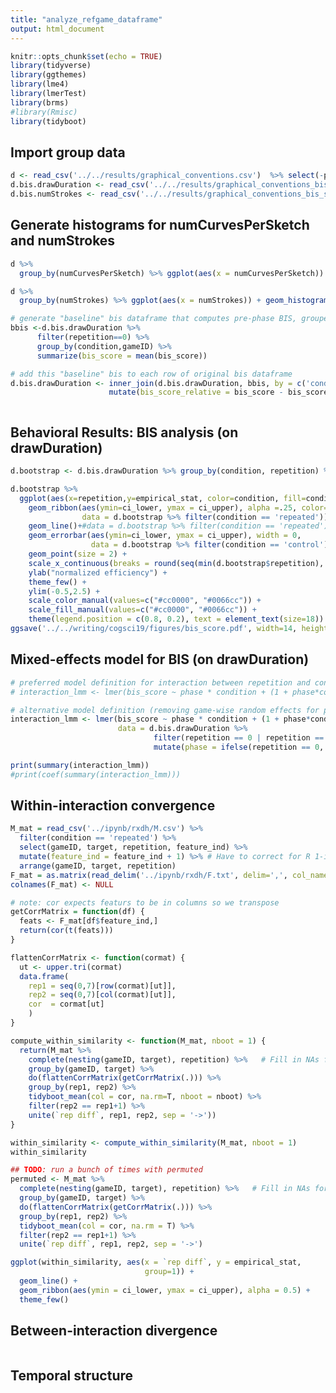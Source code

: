 ```yaml
---
title: "analyze_refgame_dataframe"
output: html_document
---
```


```r
knitr::opts_chunk$set(echo = TRUE)
library(tidyverse)
library(ggthemes)
library(lme4)
library(lmerTest)
library(brms)
#library(Rmisc)
library(tidyboot)
```

## Import group data

```r
d <- read_csv('../../results/graphical_conventions.csv')  %>% select(-png)
d.bis.drawDuration <- read_csv('../../results/graphical_conventions_bis_score_drawDuration.csv')  %>% select(-X1)
d.bis.numStrokes <- read_csv('../../results/graphical_conventions_bis_score_numStrokes.csv') %>% select(-X1)
```

## Generate histograms for numCurvesPerSketch and numStrokes 

```r
d %>% 
  group_by(numCurvesPerSketch) %>% ggplot(aes(x = numCurvesPerSketch)) + geom_histogram()
```

```r
d %>% 
  group_by(numStrokes) %>% ggplot(aes(x = numStrokes)) + geom_histogram()
```

```r
# generate "baseline" bis dataframe that computes pre-phase BIS, grouped by condition and gameID
bbis <-d.bis.drawDuration %>%
      filter(repetition==0) %>%
      group_by(condition,gameID) %>%
      summarize(bis_score = mean(bis_score))

# add this "baseline" bis to each row of original bis dataframe
d.bis.drawDuration <- inner_join(d.bis.drawDuration, bbis, by = c('condition','gameID'), suffix = c("","_baseline")) %>%
                      mutate(bis_score_relative = bis_score - bis_score_baseline)
```


```r

```
## Behavioral Results: BIS analysis (on drawDuration)

```r
d.bootstrap <- d.bis.drawDuration %>% group_by(condition, repetition) %>% tidyboot_mean(column=bis_score_relative)

d.bootstrap %>%
  ggplot(aes(x=repetition,y=empirical_stat, color=condition, fill=condition)) + 
    geom_ribbon(aes(ymin=ci_lower, ymax = ci_upper), alpha =.25, color=NA,
                data = d.bootstrap %>% filter(condition == 'repeated')) + # position = dodge, 
    geom_line()+#data = d.bootstrap %>% filter(condition == 'repeated')) + 
    geom_errorbar(aes(ymin=ci_lower, ymax = ci_upper), width = 0,
                  data = d.bootstrap %>% filter(condition == 'control')) + 
    geom_point(size = 2) + 
    scale_x_continuous(breaks = round(seq(min(d.bootstrap$repetition), max(d.bootstrap$repetition), by =1),1)) + 
    ylab("normalized efficiency") +
    theme_few() +
    ylim(-0.5,2.5) +
    scale_color_manual(values=c("#cc0000", "#0066cc")) + 
    scale_fill_manual(values=c("#cc0000", "#0066cc")) + 
    theme(legend.position = c(0.8, 0.2), text = element_text(size=18)) 
ggsave('../../writing/cogsci19/figures/bis_score.pdf', width=14, height = 14, units='cm')

```

## Mixed-effects model for BIS (on drawDuration)

```r
# preferred model definition for interaction between repetition and condition for bis -- has right syntax but doesn't converge
# interaction_lmm <- lmer(bis_score ~ phase * condition + (1 + phase*condition | target) + (1 + phase*condition | gameID)

# alternative model definition (removing game-wise random effects for phase*condition interaction)
interaction_lmm <- lmer(bis_score ~ phase * condition + (1 + phase*condition | target), 
                        data = d.bis.drawDuration %>%
                                filter(repetition == 0 | repetition == 7) %>% 
                                mutate(phase = ifelse(repetition == 0, 'pre', 'post'))) 

print(summary(interaction_lmm))
#print(coef(summary(interaction_lmm)))
```

## Within-interaction convergence

```r
M_mat = read_csv('../ipynb/rxdh/M.csv') %>%
  filter(condition == 'repeated') %>%
  select(gameID, target, repetition, feature_ind) %>%
  mutate(feature_ind = feature_ind + 1) %>% # Have to correct for R 1-indexing...
  arrange(gameID, target, repetition) 
F_mat = as.matrix(read_delim('../ipynb/rxdh/F.txt', delim=',', col_names=F))
colnames(F_mat) <- NULL
```

```r
# note: cor expects featurs to be in columns so we transpose
getCorrMatrix = function(df) {
  feats <- F_mat[df$feature_ind,]
  return(cor(t(feats)))
}

flattenCorrMatrix <- function(cormat) {
  ut <- upper.tri(cormat)
  data.frame(
    rep1 = seq(0,7)[row(cormat)[ut]],
    rep2 = seq(0,7)[col(cormat)[ut]],
    cor  = cormat[ut]
    )
}

compute_within_similarity <- function(M_mat, nboot = 1) {
  return(M_mat %>%
    complete(nesting(gameID, target), repetition) %>%   # Fill in NAs for missing repetitions
    group_by(gameID, target) %>%
    do(flattenCorrMatrix(getCorrMatrix(.))) %>%
    group_by(rep1, rep2) %>%
    tidyboot_mean(col = cor, na.rm=T, nboot = nboot) %>%
    filter(rep2 == rep1+1) %>%
    unite(`rep diff`, rep1, rep2, sep = '->'))
}

within_similarity <- compute_within_similarity(M_mat, nboot = 1)
within_similarity
```

```r
## TODO: run a bunch of times with permuted
permuted <- M_mat %>%
  complete(nesting(gameID, target), repetition) %>%   # Fill in NAs for missing repetitions
  group_by(gameID, target) %>%
  do(flattenCorrMatrix(getCorrMatrix(.))) %>%
  group_by(rep1, rep2) %>%
  tidyboot_mean(col = cor, na.rm = T) %>%
  filter(rep2 == rep1+1) %>%
  unite(`rep diff`, rep1, rep2, sep = '->')

```

```r
ggplot(within_similarity, aes(x = `rep diff`, y = empirical_stat,
                              group=1)) +
  geom_line() +
  geom_ribbon(aes(ymin = ci_lower, ymax = ci_upper), alpha = 0.5) +
  theme_few()
```

## Between-interaction divergence 

```r


```

## Temporal structure 

```r


```
